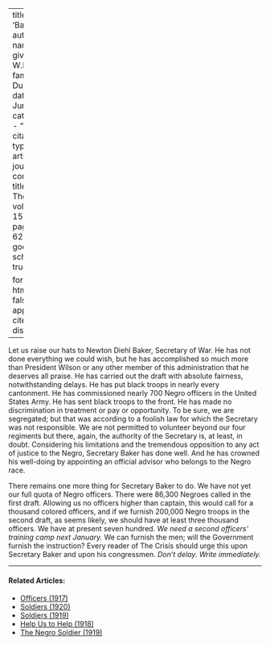
---
title: 'Baker'
author:
  - name:
      given: W.E.B.
      family: Du Bois
date: Jun. 1917
categories: 
  - ""
citation: 
  type: article-journal
  container-title: The Crisis
  volume: 15
  issue: 2
  page: 61-62
google-scholar: true

format:
  html:
    toc: false
    appendix-cite-as: display
---



Let us raise our hats to Newton Diehl Baker, Secretary of War. He has not done everything we could wish, but he has accomplished so much more than President Wilson or any other member of this administration that he deserves all praise. He has carried out the draft with absolute fairness, notwithstanding delays. He has put black troops in nearly every cantonment. He has commissioned nearly 700 Negro officers in the United States Army. He has sent black troops to the front. He has made no discrimination in treatment or pay or opportunity. To be sure, we are segregated; but that was according to a foolish law for which the Secretary was not responsible. We are not permitted to volunteer beyond our four regiments but there, again, the authority of the Secretary is, at least, in doubt. Considering his limitations and the tremendous opposition to any act of justice to the Negro, Secretary Baker has done well. And he has crowned his well-doing by appointing an official advisor who belongs to the Negro race.

There remains one more thing for Secretary Baker to do. We have not yet our full quota of Negro officers. There were 86,300 Negroes called in the first draft. Allowing us no officers higher than captain, this would call for a thousand colored officers, and if we furnish 200,000 Negro troops in the second draft, as seems likely, we should have at least three thousand officers. We have at present seven hundred. *We need a second officers' training camp next January.* We can furnish the men; will the Government furnish the instruction? Every reader of <span class="crisis-title">The Crisis</span> should urge this upon Secretary Baker and upon his congressmen. *Don't delay. Write immediately.*

<!-- Similar articles start here -->
<div  class="clear-wrap"></div>
<hr>
#### Related Articles:

* [Officers (1917)](/Volumes/14/02/officers.html)
* [Soldiers (1920)](/Volumes/20/03/soldiers.html)
* [Soldiers (1919)](/Volumes/17/01/soldiers.html)
* [Help Us to Help (1918)](/Volumes/16/04/help_us.html)
* [The Negro Soldier (1919)](/Volumes/19/02/negro_soldier.html)

<!-- Similar articles end here -->